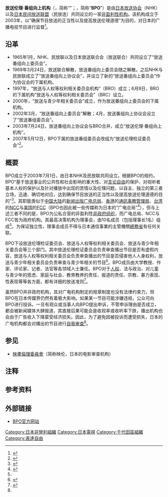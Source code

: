 {{Infobox organization
|name           = 放送伦理·番组向上机构<br />{{lang|ja|放送倫理・番組向上機構}}<br />{{lang|en|Broadcasting Ethics & Program Improvement Organization}}
|bgcolor        = 
|fgcolor        = 
|image          = BPO Logo.jpg
|image_border   = 
|size           = 250px
|alt            = 
|caption        = 
|map            = 
|msize          = 
|malt           = 
|mcaption       = 
|abbreviation   = 
|motto          = 
|formation      = 2003年7月1日
|founder        = [[日本放送协会|日本放送协会]]<br />[[日本民间放送联盟|日本民间放送联盟]]
|extinction     = 
|type           = [[非政府组织|非政府组织]]
|status         = 
|purpose        = 
|headquarters   = {{JPN}}[[東京都|東京都]][[千代田区|千代田区]][[紀尾井町|紀尾井町]]1-1{{link-ja|千代田放送会館|千代田放送会館}}
|location       = {{JPN}}
|region_served  = 
|membership     = 
|language       = 
|leader_title   = 理事长
|leader_name    = {{link-ja|滨田纯一|濱田純一}}
|main_organ     = 
|parent_organization = 
|affiliations   = 
|num_staff      = 
|num_volunteers = 
|budget         = 
|website        = {{URL|http://www.bpo.gr.jp/}}
|remarks        = 
}}
{{japanese|japanese=放送倫理・番組向上機構|kana=ほうそうりんり・ばんぐみこうじょうきこう|romaji=Hōsō Rinri Bangumi Kōjō Kikō}}
{{檢查制度}}
'''放送伦理·番组向上机构'''{{NoteTag|“番组”（{{lang|ja|番組/ばんぐみ}}）为[[和制汉语|和制汉语]]，指广播、电视、比赛等的节目。“向上”在日语里有“改进”之意。}}（{{lang-ja|放送倫理・番組向上機構}}，简称“{{lang|ja|放送倫理機構}}”；{{lang-en|Broadcasting Ethics & Program Improvement Organization}}，简称“'''BPO'''”）是由[[日本放送协会|日本放送协会]]（NHK）以及[[日本民间放送联盟|日本民间放送联盟]]（民放连）共同设立的一家[[非營利組織|非盈利性机构]]。该机构成立于2003年，以“确保节目放送的正当性以及提高放送伦理道德”为目的，对日本的广播电视节目进行监督<ref>{{cite web|url=http://japan.people.com.cn/n/2014/0317/c35468-24655711.html |title=日本BPO决定对《明天妈妈不在》宽大处理 |publisher=人民网 |accessdate=2016-11-10 |date=2014-03-17 |archiveurl=https://web.archive.org/web/20140806132317/http://japan.people.com.cn/n/2014/0317/c35468-24655711.html |archivedate=2014-08-06 |language=zh-cn |deadurl=yes }}</ref>。

==沿革==
*1965年1月，NHK、民放联以及日本放送联合会（放送联合）共同设立了“放送番组向上委员会”。
*1969年3月24日，放送联合解散，放送番组向上委员会随之解散。之后NHK与民放联成立了“放送番组向上协议会”，并设立了新的“放送番组向上委员会”作为协议会的下属机构。
*1997年，“放送与人权等权利相关委员会机构”（BRO）成立；6月9日，BRO的下属机构“放送与人权等权利相关委员会”（BRC）设立。
*2000年，“放送与青少年相关委员会”成立，作为放送番组向上委员会的下属机构。
*2002年3月，“放送番组向上委员会”解散；4月，放送番组向上协议会设立了“放送番组委员会”。
*2003年7月24日，放送番组向上协议会与BRO合并，成立“放送伦理·番组向上机构”。
*2007年5月12日，BPO下属的放送番组委员会改组为“放送伦理检证委员会”<ref>{{cite web|url=http://www.bpo.gr.jp/?page_id=1074 |script-title=ja:現在までの歴史 |publisher=BPO |accessdate=2016-11-10 |date= |archiveurl=https://web.archive.org/web/20160315152100/http://www.bpo.gr.jp/?page_id=1074 |archivedate=2016-03-15 |language=ja |deadurl=yes }}</ref>。

==概要==
BPO成立于2003年7月1日，由日本NHK及民放联共同设立。根据BPO的规约，BPO“基于放送事业的公共性和社会影响的重大性、对[[言论自由|言论自由]]的保护、对视听者基本人权的保护以及针对播放中出现的苦情以及伦理问题，以自主、独立的第三者立场，迅速、确切地对应，达到确保节目放送的正当性以及提高放送伦理道德的目的”<ref name="regulation">{{cite web|url=http://www.bpo.gr.jp/wordpress/wp-content/themes/codex/pdf/bpo/20130529BPOkiyaku.pdf |script-title=ja:放送倫理･番組向上機構 規約 |publisher=BPO |accessdate=2016-11-10 |date= |archiveurl=https://web.archive.org/web/20150408123406/http://www.bpo.gr.jp/wordpress/wp-content/themes/codex/pdf/bpo/20130529BPOkiyaku.pdf |archivedate=2015-04-08 |language=ja |deadurl=yes }}</ref>。其职能类似于[[中国大陆|中国大陆]]的[[国家新闻出版广电总局|新闻出版广电总局]]、[[香港|香港]]的[[通訊事務管理局|通訊事務管理局]]、[[台湾|台湾]]的[[中華民國國家通訊傳播委員會|NCC]]与[[美国|美国]]的[[FCC|FCC]]（BPO也因此被一些传媒称为日本的“广电总局”<ref>{{cite web|url=http://acg.shunwang.com/2015/0210/103010.shtml |title=日本广电总局BPO接到举报指责舰娘动画涉及战争内容不当 |author=CP |publisher=顺网 |accessdate=2016-11-10 |date=2015-03-10 |archiveurl=https://web.archive.org/web/20150323130730/http://acg.shunwang.com/2015/0210/103010.shtml |archivedate=2015-03-23 |language=zh-cn |deadurl=yes }}</ref>），但与上述三者不同的是，BPO为公私合营的非盈利性[[非政府组织|非政府组织]]，而广电总局、NCC与FCC皆为政府机构。其最高决策机构为理事会，由10名成员（包括理事长1名）组成<ref name="regulation"/>。为保证独立性，理事会成员不得与日本通信事業的主管機關[[總務省|總務省]]有任何关联。

BPO下设放送伦理检证委员会、放送与人权等权利相关委员会、放送与青少年相关委员会等三个部门。其中放送伦理检证委员会负责审查播出节目是否有虚假内容，放送与人权等权利相关委员会负责审查播出的节目是否侵害他人人身权利，放送与青少年相关委员会负责审查与青少年相关的节目<ref>{{cite web|url=http://comic.qq.com/a/20111121/000018.htm |title=《银魂》等动画遭部分日本观众投诉 |author=本田白白 |publisher=腾讯 |accessdate=2016-11-10 |date=2011-11-21 |archiveurl=https://web.archive.org/web/20120306161651/http://comic.qq.com/a/20111121/000018.htm |archivedate=2012-03-06 |language=zh-cn |deadurl=yes }}</ref>。BPO成员由大学教授、作家、评论家、记者、法官等各领域人士兼任。BPO对于[[人权|人权]]、法与政治、对儿童与青少年的思虑、家庭与社会、教育教养的责任、报道的责任、宗教、暴力表现、性表现等等各方面，都有详细的放送准则<ref name="qqdj">{{cite web|url=http://cul.qq.com/a/20161025/027743.htm |title=日本电视节目没有中国“老娘舅”式重口味 |author=唐辛子 |publisher=腾讯 |accessdate=2016-11-10 |date=2016-10-25 |archiveurl=https://web.archive.org/web/20161110044213/http://cul.qq.com/a/20161025/027743.htm |archivedate=2016-11-10 |language=zh-cn |deadurl=yes }}</ref>。

虽然BPO并非政府机构，其对广电机构制定的规章制度也没有法律约束力，但BPO在日本传媒界仍然有着极大影响。如果某一节目可能涉嫌违规，公众可向BPO进行投诉。一旦有观众或当事人向BPO提出申诉，不管申诉理由是否成立，都会被新闻媒体大肆报道，其直接后果可能会是收视率或收听率下跌，播出机构也会由于广告收入下降蒙受经济损失。因此，为了避免因被投诉而遭受损失，日本的广电机构都会对播出的节目进行[[自我审查|自我审查]]<ref name="qqdj"/>。

==参见==
*[[映畫倫理委員會|映畫倫理委員會]]（简称映伦，日本的电影审查机构）

==注释==
{{notefoot}}

==参考资料==
{{reflist}}

==外部链接==
*[http://www.bpo.gr.jp/ BPO官方网站] {{Wayback|url=http://www.bpo.gr.jp/ |date=20161126140720 }}{{ja}}{{en}}

[[Category:日本非營利組織|Category:日本非營利組織]]
[[Category:日本電視|Category:日本電視]]
[[Category:千代田區組織|Category:千代田區組織]]
[[Category:表達自由|Category:表達自由]]